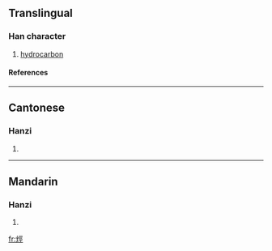 {{see|烃}}

==Translingual==
===Han character===
{{Han char|rn=86|rad=火|as=07|sn=11|four=9181<sub>1</sub>|canj=火一女一 (FMVM)}}
# [[hydrocarbon]]
====References====
{{Han ref|kx=0671.160|dkj=19044|dj=1080.130|hdz=32204.040|uh=70F4|ud=28916|bh=D64C|bd=54860}}

----
==Cantonese==
===Hanzi===
{{yue-hanzi|jyut=|y=ting1}}
# {{defn|Cantonese}}

----
==Mandarin==
===Hanzi===
{{cmn-hanzi|sim=烃|pin=[[jǐng]] (jing3)|wg=ching<sup>3</sup>}}
# {{defn|Mandarin}}

[[fr:烴]]